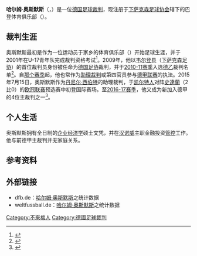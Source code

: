 {{noteTA|G1=football|G2=uefa|G3=德甲}}
{{Infobox football official
| name                = 哈尔姆·奥斯默斯
| fullname            = {{lang|de|Harm Osmers}}
| image               =
| caption             =
| birth_date          = {{Birth date and age|1985|1|28|df=y}}
| birth_place         = {{BRD}}[[不来梅|不来梅]]<ref>{{cite web|title=Unter den kritischen Augen von Millionen|publisher=Nordwest-Zeitung|url=http://www.nwzonline.de/friesland/lokalsport/unter-den-kritischen-augen-von-millionen_a_6,0,3676737059.html|accessdate=2016-05-29|5=|last=Friedhelm Müller-Düring|date=2016-01-30|archive-date=2018-10-01|archive-url=https://web.archive.org/web/20181001194907/https://www.nwzonline.de/friesland/lokalsport/unter-den-kritischen-augen-von-millionen_a_6,0,3676737059.html|dead-url=no}}</ref>
| death_date          = <!-- Use {{Death date and age|YYYY|MM|DD|YYYY|MM|DD|df=y}} if dead (death date followed by birth date) -->
| death_place         =
| otheroccupation     = {{link-de|投资管控|Investment control}}员
| years1              = 2009–
| league1             = [[德国足协|德国足协]]
| role1               = 裁判
| years2              = 2011–
| league2             = [[德乙联赛|德乙联赛]]
| role2               = 裁判
| years3              = 2016–
| league3             = [[德甲联赛|德甲联赛]]
| role3               = 裁判
}}
'''哈尔姆·奥斯默斯'''（{{lang-de|'''Harm Osmers'''}}，{{bd|1985年|1月28日|catIdx=Osmers, Harm}}）是一位[[德国|德国]][[足球裁判|足球裁判]]，现注册于[[下萨克森足球协会|下萨克森足球协会]]辖下的巴登体育俱乐部（{{lang|de|''SV Baden''}}）。

==裁判生涯==
奥斯默斯最初是作为一位运动员于家乡的{{link-de|巴登 (阿希姆)|Baden (Achim)|巴登}}体育俱乐部（{{lang|de|''SV Baden''}}）开始足球生涯，并于2001年在U-17青年队完成裁判资格考试<ref>{{cite web | author=Alexandra Rose | publisher=Kreiszeitung | url=http://www.kreiszeitung.de/sport/lokalsport/kreis-verden/harm-osmers-ich-freue-mich-ueber-jeden-einsatz-1310167.html | title=Harm Osmers: „Ich freue mich über jeden Einsatz“ | date=2011-07-06 | accessdate=2016-05-29 | archive-date=2018-09-02 | archive-url=https://web.archive.org/web/20180902011911/https://www.kreiszeitung.de/sport/lokalsport/kreis-verden/harm-osmers-ich-freue-mich-ueber-jeden-einsatz-1310167.html | dead-url=no }}</ref>。2009年，他以[[韦尔登县|韦尔登县]]（[[下萨克森足球协会|下萨克森足协]]）的首位裁判员身份被任命为[[德国足协|德国足协]]裁判，并于[[2010年至2011年德國足球乙級聯賽|2010-11赛季]]入选[[德乙|德乙]]裁判名单<ref>{{cite web | publisher=[[德国足协|Deutscher Fußball-Bund]] | url=http://www.dfb.de/sportliche-strukturen/schiedsrichter/ansetzungen/?spieledb_path=%2Freferees%2F113672 | title=Schiedsrichterprofil Harm Osmers | accessdate=2016-05-29 | deadurl=yes | archiveurl=https://web.archive.org/web/20160529203806/http://www.dfb.de/sportliche-strukturen/schiedsrichter/ansetzungen/?spieledb_path=%2Freferees%2F113672 | archivedate=2016-05-29 }}</ref>。自[[2010年至2011年德國足球甲級聯賽|那个赛季]]起，他也常作为[[助理裁判|助理裁判]]或第四官员参与[[德甲联赛|德甲联赛]]的执法。2015年7月15日，奥斯默斯作为[[丹尼尔·西伯特|丹尼尔·西伯特]]的助理裁判，于[[凯尔特人足球俱乐部|凯尔特人]]对阵[[史達蘭|史達蘭]]（2比0）的[[欧冠联赛|欧冠联赛]]预选赛中初登国际赛场。至[[2016年至2017年德国足球甲级联赛|2016-17赛季]]，他又成为新加入德甲的4位主裁判之一<ref>{{cite web | publisher=[[德国足协|Deutscher Fußball-Bund]] | url=http://www.dfb.de/die-mannschaft/news-detail/schiedsrichter-quartett-steigt-in-die-bundesliga-auf-148852/ | title=Schiedsrichter-Quartett steigt in die Bundesliga auf | date=2016-06-24 | accessdate=2016-06-24 | archive-date=2016-06-24 | archive-url=https://web.archive.org/web/20160624122043/http://www.dfb.de/die-mannschaft/news-detail/schiedsrichter-quartett-steigt-in-die-bundesliga-auf-148852/ | dead-url=no }}</ref>。

==个人生活==
奥斯默斯拥有全日制的[[企业经济学|企业经济学]]硕士文凭，并在[[汉诺威|汉诺威]]主职金融投资[[管控|管控]]工作。他与前德甲主裁判{{link-de|汉斯-约阿希姆·奥斯默斯|Hans-Joachim Osmers}}并无家庭关系。

==参考资料==
{{reflist}}

==外部链接==
* dfb.de：[http://www.dfb.de/sportl-strukturen/schiedsrichter/schiedsrichter-im-einsatz/schiedsrichter-der-bundesligen/?spieledb_path=%2Freferees%2F113672 哈尔姆·奥斯默斯]{{Wayback|url=http://www.dfb.de/sportl-strukturen/schiedsrichter/schiedsrichter-im-einsatz/schiedsrichter-der-bundesligen/?spieledb_path=%2Freferees%2F113672 |date=20170211195620 }}之统计数据 {{de}}
* weltfussball.de：[http://www.weltfussball.de/schiedsrichter_profil/harm-osmers/ 哈尔姆·奥斯默斯]{{Wayback|url=http://www.weltfussball.de/schiedsrichter_profil/harm-osmers/ |date=20181212112638 }}之统计数据 {{de}}

{{DEFAULTSORT:Osmers, Harm}}
[[Category:不來梅人|Category:不來梅人]]
[[Category:德國足球裁判|Category:德國足球裁判]]